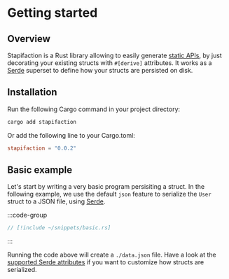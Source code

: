 
# Getting started

## Overview

Stapifaction is a Rust library allowing to easily generate [static APIs],
by just decorating your existing structs with `#[derive]` attributes.
It works as a [Serde] superset to define how your structs are persisted
on disk.

## Installation

Run the following Cargo command in your project directory:

```sh
cargo add stapifaction
```

Or add the following line to your Cargo.toml:

```toml
stapifaction = "0.0.2"
```

## Basic example

Let's start by writing a very basic program persisiting a struct. In the
following example, we use the default `json` feature to serialize the `User`
struct to a JSON file, using [Serde].

:::code-group
```rust [Code]
// [!include ~/snippets/basic.rs]
```

<div data-title="Result">
  <Files files={{".": ["data.json"]}} />
</div>
:::

Running the code above will create a `./data.json` file. Have a look at the
[supported Serde attributes] if you want to customize how structs are
serialized.


[supported Serde attributes]: /learn/supported-serde-attributes
[static APIs]: https://www.seancdavis.com/posts/lets-talk-about-static-apis/
[Serde]: https://serde.rs/